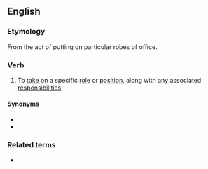 ==English==

===Etymology===
From the act of putting on particular robes of office.

===Verb===
{{en-verb|*}}

# {{lb|en|figuratively|with "of"}} To [[take on]] a specific [[role]] or [[position]], along with any associated [[responsibility|responsibilities]].

====Synonyms====
* {{l|en|take up the mantle}}
* {{l|en|pick up the mantle}}

===Related terms===
* {{l|en|carry the mantle}}